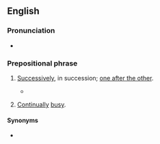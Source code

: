 ==English==

===Pronunciation===
* {{audio|En-au-on the trot.ogg|Audio (AU)|lang=en}}

===Prepositional phrase===
{{en-PP}}

# {{lb|en|Britain|idiomatic|informal}} [[successively|Successively]], in succession; [[one after the other]].
#: {{ux|en|We played five gigs '''on the trot'''.}}
#* {{quote-journal
|lang=en
|date=September 27, 2011
|author=Alistair Magowan
|title=Bayern Munich 2 - 0 Man City
|work=BBC Sport
|url=http://news.bbc.co.uk/sport2/hi/football/europe/14982446.stm
|page=
|passage=But they came up against an impressive force in Bayern, who extended their run to 10 wins '''on the trot''', having scored 28 goals in the process and conceding none.}}
# {{lb|en|idiomatic|informal}} [[Continually]] [[busy]].
#: {{ux|en|I've been '''on the trot''' all day.}}

====Synonyms====
* {{l|en|in a row}}